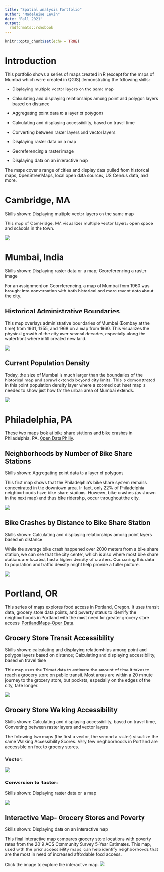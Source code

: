 ```yaml
---
title: "Spatial Analysis Portfolio"
author: "Madeleine Levin"
date: "Fall 2021"
output: 
  rmdformats::robobook
---
```


```r
knitr::opts_chunk$set(echo = TRUE)
```

# Introduction

This portfolio shows a series of maps created in R (except for the maps of Mumbai which were created in QGIS) demonstrating the following skills:

* Displaying multiple vector layers on the same map

* Calculating and displaying relationships among point and polygon layers based on distance

* Aggregating point data to a layer of polygons

* Calculating and displaying accessibility, based on travel time

* Converting between raster layers and vector layers

* Displaying raster data on a map

* Georeferencing a raster image

* Displaying data on an interactive map

The maps cover a range of cities and display data pulled from historical maps, OpenStreetMaps, local open data sources, US Census data, and more. 

# Cambridge, MA

Skills shown: Displaying multiple vector layers on the same map

This map of Cambridge, MA visualizes multiple vector layers: open space and schools in the town. 

[![](Images/CambridgeMap.png)](https://madeleinelevin.github.io/spatialportfolio/PDFs/CambridgeMap.pdf){target="_blank"}


# Mumbai, India
Skills shown: Displaying raster data on a map; Georeferencing a raster image

For an assignment on Georeferencing, a map of Mumbai from 1960 was brought into conversation with both historical and more recent data about the city.

## Historical Administrative Boundaries
This map overlays administrative boundaries of Mumbai (Bombay at the time) from 1931, 1955, and 1968 on a map from 1960. This visualizes the physical growth of the city over several decades, especially along the waterfront where infill created new land. 

[![](Images/1960_MumbaiAdminBoundaries.png)](https://madeleinelevin.github.io/spatialportfolio/PDFs/C1960_MumbaiAdminBoundaries.pdf){target="_blank"}


## Current Population Density
Today, the size of Mumbai is much larger than the boundaries of the historical map and sprawl extends beyond city limits. This is demonstrated in this point population density layer where a zoomed out inset map is needed to show just how far the urban area of Mumbai extends.

[![](Images/Mumbai_PopulationDensity.png)](https://madeleinelevin.github.io/spatialportfolio/PDFs/Mumbai_PopulationDensity.pdf){target="_blank"}


# Philadelphia, PA
These two maps look at bike share stations and bike crashes in Philadelphia, PA.
[Open Data Philly]( https://www.opendataphilly.org/). 

## Neighborhoods by Number of Bike Share Stations
Skills shown: Aggregating point data to a layer of polygons

This first map shows that the Philadelphia's bike share system remains concentrated in the downtown area. In fact, only 22% of Philadelphia neighborhoods have bike share stations. However, bike crashes (as shown in the next map) and thus bike ridership, occur throughout the city.

[![](Images/PhillyBikeShare.png)](https://madeleinelevin.github.io/spatialportfolio/PDFs/BikeShareMap.pdf){target="_blank"}

## Bike Crashes by Distance to Bike Share Station

Skills shown: Calculating and displaying relationships among point layers based on distance

While the average bike crash happened over 2000 meters from a bike share station, we can see that the city center, which is also where most bike share stations are located, had a higher density of crashes. Comparing this data to population and traffic density might help provide a fuller picture.

[![](Images/PhillyBikeCrash.png)](https://madeleinelevin.github.io/spatialportfolio/PDFs/BikeCrashMap.pdf){target="_blank"}

# Portland, OR
This series of maps explores food access in Portland, Oregon. It uses transit data, grocery store data points, and poverty status to identify the neighborhoods in Portland with the most need for greater grocery store access. [PortlandMaps-Open Data]( https://gis-pdx.opendata.arcgis.com/). 

## Grocery Store Transit Accessibility
Skills shown: calculating and displaying relationships among point and polygon layers based on distance; Calculating and displaying accessibility, based on travel time

This map uses the Trimet data to estimate the amount of time it takes to reach a grocery store on public transit. Most areas are within a 20 minute journey to the grocery store, but pockets, especially on the edges of the city, take longer.

[![](Images/GroceryStoreTransitTime.png)](https://madeleinelevin.github.io/spatialportfolio/PDFs/TransitGrocery.pdf){target="_blank"}

## Grocery Store Walking Accessibility 
Skills shown: Calculating and displaying accessibility, based on travel time, Converting between raster layers and vector layers

The following two maps (the first a vector, the second a raster) visualize the same Walking Accessibility Scores. Very few neighborhoods in Portland are accessible on foot to grocery stores. 

### Vector:

[![](Images/GroceryAccessibilityVector.png)](https://madeleinelevin.github.io/spatialportfolio/PDFs/AccessVector.pdf){target="_blank"}

### Conversion to Raster:
Skills shown: Displaying raster data on a map

[![](Images/GroceryAccessRaster.png)](https://madeleinelevin.github.io/spatialportfolio/PDFs/AccessRaster.pdf){target="_blank"}


## Interactive Map- Grocery Stores and Poverty
Skills shown: Displaying data on an interactive map

This final interactive map compares grocery store locations with poverty rates from the 2019 ACS Community Survey 5-Year Estimates. This map, used with the prior accessibility maps, can help identify neighborhoods that are the most in need of increased affordable food access.

Click the image to explore the interactive map.
 [![](Images/InteractiveMapStill.png)](https://madeleinelevin.github.io/spatialportfolio/PDFs/PDXPoverty2019_Grocery.html){target="_blank"}

